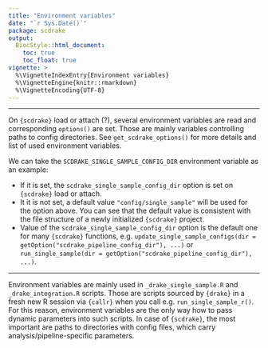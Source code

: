 ```yaml
---
title: "Environment variables"
date: "`r Sys.Date()`"
package: scdrake
output:
  BiocStyle::html_document:
    toc: true
    toc_float: true
vignette: >
  %\VignetteIndexEntry{Environment variables}
  %\VignetteEngine{knitr::rmarkdown}
  %\VignetteEncoding{UTF-8}  
---
```


<script>
$(document).ready(function(){
  $('[data-toggle="tooltip"]').tooltip(); 
});
</script>

***

On `{scdrake}` load or attach
(<a data-toggle="tooltip" title="(i.e. when you call some function from a package, e.g. `drake::run_single_sample_r()`)">?</a>),
several environment variables are read and corresponding `options()` are set. Those are mainly variables controlling
paths to config directories. See `get_scdrake_options()` for more details and list of used environment variables.

We can take the `SCDRAKE_SINGLE_SAMPLE_CONFIG_DIR` environment variable as an example:

- If it is set, the `scdrake_single_sample_config_dir` option is set on `{scdrake}` load or attach.
- It it is not set, a default value `"config/single_sample"` will be used for the option above.
  You can see that the default value is consistent with the file structure of a newly initialized `{scdrake}` project.
- Value of the `scdrake_single_sample_config_dir` option is the default one for many `{scdrake}` functions, e.g.
  `update_single_sample_configs(dir = getOption("scdrake_pipeline_config_dir"), ...)` or
  `run_single_sample(dir = getOption("scdrake_pipeline_config_dir"), ...)`.

***

Environment variables are mainly used in `_drake_single_sample.R` and `_drake_integration.R` scripts.
Those are scripts sourced by `{drake}` in a fresh new R session via `{callr}` when you call e.g. `run_single_sample_r()`.
For this reason, environment variables are the only way how to pass dynamic parameters into such scripts.
In case of `{scdrake}`, the most important are paths to directories with config files, which carry
analysis/pipeline-specific parameters.
